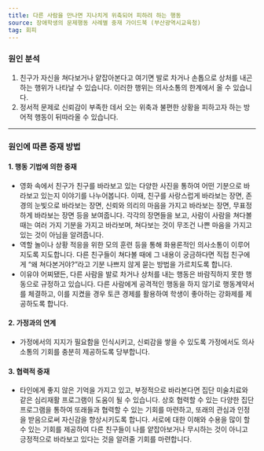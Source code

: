 ```yaml
---
title: 다른 사람을 만나면 지나치게 위축되어 피하려 하는 행동
source: 장애학생의 문제행동 사례별 중재 가이드북 (부산광역시교육청)
tag: 회피
---
```


### 원인 분석

1. 친구가 자신을 쳐다보거나 얕잡아본다고 여기면 발로 차거나 손톱으로 상처를 내곤 하는 행위가 나타날 수 있습니다. 이러한 행위는 의사소통의 한계에서 올 수 있습니다.
2. 정서적 문제로 신뢰감이 부족한 데서 오는 위축과 불편한 상황을 피하고자 하는 방어적 행동이 뒤따라올 수 있습니다.

---

### 원인에 따른 중재 방법

#### 1. 행동 기법에 의한 중재

- 영화 속에서 친구가 친구를 바라보고 있는 다양한 사진을 통하여 어떤 기분으로 바라보고 있는지 이야기를 나누어봅니다. 이때, 친구를 사랑스럽게 바라보는 장면, 존경의 눈빛으로 바라보는 장면, 신뢰와 의리의 마음을 가지고 바라보는 장면, 무표정하게 바라보는 장면 등을 보여줍니다. 각각의 장면들을 보고, 사람이 사람을 쳐다볼 때는 여러 가지 기분을 가지고 바라보며, 쳐다보는 것이 무조건 나쁜 마음을 가지고 있는 것이 아님을 알려줍니다.
- 역할 놀이나 상황 적응을 위한 모의 훈련 등을 통해 화용론적인 의사소통이 이루어지도록 지도합니다. 다른 친구들이 쳐다볼 때에 그 내용이 궁금하다면 직접 친구에게 “왜 쳐다본거야?”라고 기분 나쁘지 않게 묻는 방법을 가르치도록 합니다.
- 이유야 어찌됐든, 다른 사람을 발로 차거나 상처를 내는 행동은 바람직하지 못한 행동으로 규정하고 있습니다. 다른 사람에게 공격적인 행동을 하지 않기로 행동계약서를 체결하고, 이를 지켰을 경우 토큰 경제를 활용하여 학생이 좋아하는 강화제를 제공하도록 합니다.

#### 2. 가정과의 연계

- 가정에서의 지지가 필요함을 인식시키고, 신뢰감을 쌓을 수 있도록 가정에서도 의사소통의 기회를 충분히 제공하도록 당부합니다.

#### 3. 협력적 중재

- 타인에게 좋지 않은 기억을 가지고 있고, 부정적으로 바라본다면 집단 미술치료와 같은 심리재활 프로그램이 도움이 될 수 있습니다. 상호 협력할 수 있는 다양한 집단 프로그램을 통하여 또래들과 협력할 수 있는 기회를 마련하고, 또래의 관심과 인정을 받음으로써 자신감을 향상시키도록 합니다. 서로에 대한 이해와 수용을 많이 할 수 있는 기회를 제공하여 다른 친구들이 나를 얕잡아보거나 무시하는 것이 아니고 긍정적으로 바라보고 있다는 것을 알려줄 기회를 마련합니다.
